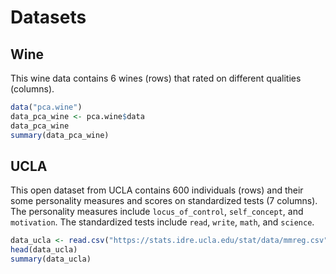 # Datasets

## Wine

This wine data contains 6 wines (rows) that rated on different qualities (columns).

```r
data("pca.wine")
data_pca_wine <- pca.wine$data
data_pca_wine
summary(data_pca_wine)
```

## UCLA

This open dataset from UCLA contains 600 individuals (rows) and their some personality measures and scores on standardized tests (7 columns). The personality measures include `locus_of_control`, `self_concept`, and `motivation`. The standardized tests include `read`, `write`, `math`, and `science`.

```r
data_ucla <- read.csv("https://stats.idre.ucla.edu/stat/data/mmreg.csv")
head(data_ucla)
summary(data_ucla)
```
